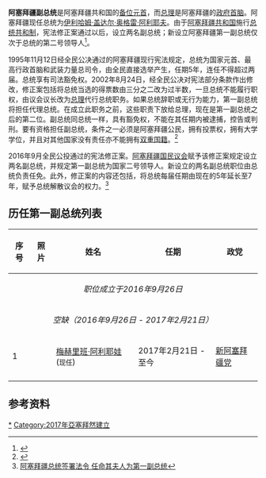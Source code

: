 {{阿塞拜疆政治}}
{{Infobox Political post
|post            = 第一副总统
|body            = 阿塞拜疆
|termlength      = 
|residence       = 
|style           =
|image           =
|imagesize       = 180px
|alt             = 
|incumbent       = [[梅赫里班·阿利耶娃|梅赫里班·阿利耶娃]]
|incumbentsince  = 2017年2月21日
|appointer       = [[阿塞拜疆总统|阿塞拜疆总统]]
|last            =
|formation       = 2016年（阿塞拜疆国民议会修宪后设立）
|inaugural       = [[梅赫里班·阿利耶娃|梅赫里班·阿利耶娃]]
|salary          = 
|website         = 
}}
'''阿塞拜疆副总统'''是阿塞拜疆共和国的[[国家元首|备位元首]]，而[[阿塞拜疆总理|总理]]是阿塞拜疆的[[政府首脑|政府首脑]]。阿塞拜疆现任总统为[[伊尔哈姆·阿利耶夫|伊利哈姆·盖达尔·奥格雷·阿利耶夫]]。由于[[阿塞拜疆共和国|阿塞拜疆共和国]]施行[[半总统制|总统共和制]]，宪法修正案通过以后，设立两名副总统；新设立阿塞拜疆第一副总统仅次于总统的第二号领导人<ref>{{cite news|url=http://en.apa.az/azerbaijan-politics/domestic-news/what-powers-does-azerbaijan-s-first-vice-president-have.html|title=What powers does Azerbaijan’s First Vice-President have?|date=21 February 2017 |work=[[Azerbaijan_Press_Agency|Azerbaijan Press Agency]]|accessdate=21 February 2017|archiveurl=https://web.archive.org/web/20170222131315/http://en.apa.az/azerbaijan-politics/domestic-news/what-powers-does-azerbaijan-s-first-vice-president-have.html|archivedate=2017-02-22|dead-url=yes}}</ref>。

1995年11月12日经全民公决通过的阿塞拜疆现行宪法规定，总统为国家元首、最高行政首脑和武装力量总司令，由全民直接选举产生，任期5年，连任不得超过两届。总统享有司法豁免权。2002年8月24日，经全民公决对宪法部分条款作出修改，修正案包括将总统当选的得票数由三分之二改为过半数，一旦总统不能履行职权，由议会议长改为[[阿塞拜疆总理|总理]]代行总统职务。如果总统辞职或无行为能力，第一副总统将担任代理总统。在成立此职务之前，这些职责下放给总理，现在是第一副总统之后的第二位。副总统同总统一样，具有豁免权，不能在其任期内被逮捕，控告或判刑。要有资格担任副总统，条件之一必须是阿塞拜疆公民，拥有投票权，拥有大学学位，并且对其他国家没有责任亦不能拥有[[双重国籍|双重国籍]]。<ref>{{cite news|url=http://bnonews.com/news/index.php/news/id5701|title=Azerbaijan’s leader names his wife vice president|date=21 February 2017|work=[[BNO_News|BNO News]]|deadurl=yes|archiveurl=https://web.archive.org/web/20170222110232/http://bnonews.com/news/index.php/news/id5701|archivedate=2017-02-22|accessdate=21 February 2017}}</ref>

2016年9月全民公投通过的宪法修正案。[[阿塞拜疆议会|阿塞拜疆国民议会]]赋予该修正案规定设立两名副总统，并规定第一副总统为国家二号领导人。新设立的两名副总统职位由总统负责任免。此外，修正案的内容还包括，将总统每届任期由现在的5年延长至7年，赋予总统解散议会的权力。<ref>[http://news.163.com/17/0222/07/CDS5F1A600018AOQ.html 阿塞拜疆总统签署法令 任命其夫人为第一副总统]{{Dead link|date=2019年12月 |bot=InternetArchiveBot |fix-attempted=yes }}</ref>

==历任第一副总统列表==
{| class="wikitable" style="text-align:center"
|-
! 序号
! 照片
! width=150|姓名<br><small>
! colspan=1|任期
! 政党
|-
| colspan=6 align=center|''职位成立于2016年9月26日''
|-
| colspan=6 align=center|''空缺（2016年9月26日 - 2017年2月21日）''
|-
! 1
|  || [[梅赫里班·阿利耶娃|梅赫里班·阿利耶娃]]<br>(<small>现任</small>) || 2017年2月21日 - 至今|| [[新阿塞拜疆党|新阿塞拜疆党]]
|-
|}

==参考资料==

[[Category:阿塞拜疆副总统|*]]
[[Category:2017年亞塞拜然建立|Category:2017年亞塞拜然建立]]